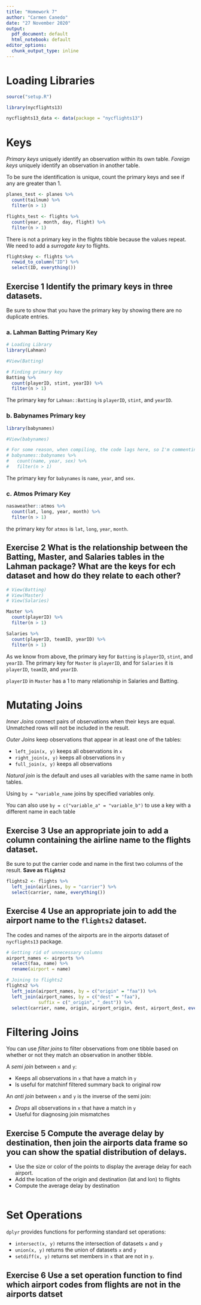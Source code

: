```yaml
---
title: "Homework 7"
author: "Carmen Canedo"
date: "27 November 2020"
output:
  pdf_document: default
  html_notebook: default
editor_options:
  chunk_output_type: inline
---
```


# Loading Libraries
```r
source("setup.R")

library(nycflights13)

nycflights13_data <- data(package = "nycflights13")
```

# Keys
*Primary keys* uniquely identify an observation within its own table. *Foreign keys* uniquely identify an observation in another table.

To be sure the identification is unique, count the primary keys and see if any are greater than 1.

```r
planes_test <- planes %>% 
  count(tailnum) %>% 
  filter(n > 1)
```

```r
flights_test <- flights %>% 
  count(year, month, day, flight) %>% 
  filter(n > 1)
```
There is not a primary key in the flights tibble because the values repeat. We need to add a *surrogate key* to flights.

```r
flightskey <- flights %>% 
  rowid_to_column("ID") %>% 
  select(ID, everything())
```

## Exercise 1 Identify the primary keys in three datasets. 
Be sure to show that you have the primary key by showing there are no duplicate entries.

### a. Lahman Batting Primary Key
```r
# Loading Library
library(Lahman)

#View(Batting)

# Finding primary key
Batting %>% 
  count(playerID, stint, yearID) %>% 
  filter(n > 1)
```
The primary key for `Lahman::Batting` is `playerID`, `stint`, and `yearID`.

### b. Babynames Primary key
```r
library(babynames)

#View(babynames)

# For some reason, when compiling, the code lags here, so I'm commenting it out. This is how I got my answer for this question.
# babynames::babynames %>% 
#   count(name, year, sex) %>% 
#   filter(n > 1)
```
The primary key for `babynames` is `name`, `year`, and `sex`. 

### c. Atmos Primary Key
```r
nasaweather::atmos %>% 
  count(lat, long, year, month) %>% 
  filter(n > 1)
```
the primary key for `atmos` is `lat`, `long`, `year`, `month`.

## Exercise 2 What is the relationship between the Batting, Master, and Salaries tables in the Lahman package? What are the keys for ech dataset and how do they relate to each other?

```r
# View(Batting)
# View(Master)
# View(Salaries)
```

```r
Master %>% 
  count(playerID) %>% 
  filter(n > 1)
```

```r
Salaries %>% 
  count(playerID, teamID, yearID) %>% 
  filter(n > 1)
```


As we know from above, the primary key for `Batting` is `playerID`, `stint`, and `yearID`. The primary key for `Master` is `playerID`, and for `Salaries` it is `playerID`, `teamID`, and `yearID`.

`playerID` in `Master` has a 1 to many relationship in Salaries and Batting.

# Mutating Joins
*Inner Joins* connect pairs of observations when their keys are equal. Unmatched rows will not be included in the result. 

*Outer Joins* keep observations that appear in at least one of the tables:

  + `left_join(x, y)` keeps all observations in `x`
  + `right_join(x, y)` keeps all observations in `y`
  + `full_join(x, y)` keeps all observations
  
*Natural join* is the default and uses all variables with the same name in both tables.

Using `by = "variable_name` joins by specified variables only.

You can also use `by = c("variable_a" = "variable_b")` to use a key with a different name in each table

## Exercise 3 Use an appropriate join to add a column containing the airline name to the flights dataset.
Be sure to put the carrier code and name in the first two columns of the result. **Save as `flights2`**
```r
flights2 <- flights %>% 
  left_join(airlines, by = "carrier") %>% 
  select(carrier, name, everything())
```


## Exercise 4 Use an appropriate join to add the airport name to the `flights2` dataset.
The codes and names of the airports are in the airports dataset of `nycflights13` package.
```r
# Getting rid of unnecessary columns
airport_names <- airports %>% 
  select(faa, name) %>% 
  rename(airport = name)

# Joining to flights2
flights2 %>% 
  left_join(airport_names, by = c("origin" = "faa")) %>% 
  left_join(airport_names, by = c("dest" = "faa"),
            suffix = c("_origin", "_dest")) %>% 
  select(carrier, name, origin, airport_origin, dest, airport_dest, everything())
```


# Filtering Joins
You can use *filter joins* to filter observations from one tibble based on whether or not they match an observation in another tibble.

A *semi join* between `x` and `y`:

  + Keeps all observations in `x` that have a match in `y`
  + Is useful for matchinf filtered summary back to original row
  
An *anti join* between `x` and `y` is the inverse of the semi join:

  + *Drops* all observations in `x` that have a match in `y`
  + Useful for diagnosing join mismatches
  
## Exercise 5 Compute the average delay by destination, then join the airports data frame so you can show the spatial distribution of delays.

  + Use the size or color of the points to display the average delay for each airport.
  + Add the location of the origin and destination (lat and lon) to flights
  + Compute the average delay by destination
  
```r

```

  
# Set Operations
`dplyr` provides functions for performing standard set operations:

  + `intersect(x, y)` returns the intersection of datasets `x` and `y`
  + `union(x, y)` returns the union of datasets `x` and `y`
  + `setdiff(x, y)` returns set members in `x` that are not in `y`.
  
## Exercise 6 Use a set operation function to find which airport codes from flights are not in the airports datset
```r

```

